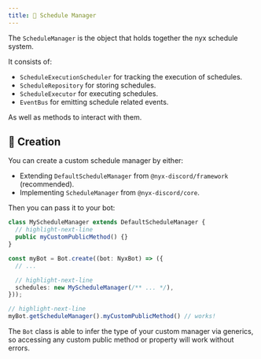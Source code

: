 ```yaml
---
title: ️💼 Schedule Manager
---
```


The `ScheduleManager` is the object that holds together the nyx schedule system.

It consists of:

* `ScheduleExecutionScheduler` for tracking the execution of schedules.
* `ScheduleRepository` for storing schedules.
* `ScheduleExecutor` for executing schedules.
* `EventBus` for emitting schedule related events.

As well as methods to interact with them.

## 👷 Creation

You can create a custom schedule manager by either:

* Extending `DefaultScheduleManager` from `@nyx-discord/framework` (recommended).
* Implementing `ScheduleManager` from `@nyx-discord/core`.

Then you can pass it to your bot:

```ts
class MyScheduleManager extends DefaultScheduleManager {
  // highlight-next-line
  public myCustomPublicMethod() {}
}

const myBot = Bot.create((bot: NyxBot) => ({
  // ...

  // highlight-next-line
  schedules: new MyScheduleManager(/** ... */),
}));

// highlight-next-line
myBot.getScheduleManager().myCustomPublicMethod() // works!
```

The `Bot` class is able to infer the type of your custom manager via generics, so accessing any custom public method or
property will work without errors.
